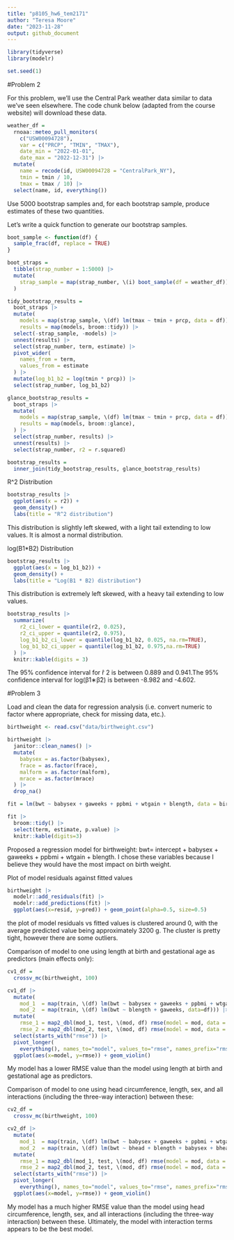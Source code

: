 ```yaml
---
title: "p8105_hw6_tem2171"
author: "Teresa Moore"
date: "2023-11-28"
output: github_document
---
```

```r
library(tidyverse)
library(modelr)

set.seed(1)
```


#Problem 2

For this problem, we’ll use the Central Park weather data similar to data we’ve seen elsewhere. The code chunk below (adapted from the course website) will download these data.

```r
weather_df = 
  rnoaa::meteo_pull_monitors(
    c("USW00094728"),
    var = c("PRCP", "TMIN", "TMAX"), 
    date_min = "2022-01-01",
    date_max = "2022-12-31") |>
  mutate(
    name = recode(id, USW00094728 = "CentralPark_NY"),
    tmin = tmin / 10,
    tmax = tmax / 10) |>
  select(name, id, everything())
```

Use 5000 bootstrap samples and, for each bootstrap sample, produce estimates of these two quantities.

Let’s write a quick function to generate our bootstrap samples.
```r
boot_sample <- function(df) {
  sample_frac(df, replace = TRUE)
}
```

```r
boot_straps = 
  tibble(strap_number = 1:5000) |> 
  mutate(
    strap_sample = map(strap_number, \(i) boot_sample(df = weather_df))
  )
```

```r
tidy_bootstrap_results = 
  boot_straps |> 
  mutate(
    models = map(strap_sample, \(df) lm(tmax ~ tmin + prcp, data = df)),
    results = map(models, broom::tidy)) |> 
  select(-strap_sample, -models) |> 
  unnest(results) |>
  select(strap_number, term, estimate) |> 
  pivot_wider(
    names_from = term,
    values_from = estimate
  ) |> 
  mutate(log_b1_b2 = log(tmin * prcp)) |> 
  select(strap_number, log_b1_b2)
```

```r
glance_bootstrap_results =
  boot_straps |> 
  mutate(
    models = map(strap_sample, \(df) lm(tmax ~ tmin + prcp, data = df)),
    results = map(models, broom::glance),
  ) |> 
  select(strap_number, results) |> 
  unnest(results) |>
  select(strap_number, r2 = r.squared)

bootstrap_results =
  inner_join(tidy_bootstrap_results, glance_bootstrap_results)
```

R^2 Distribution
```r
bootstrap_results |> 
  ggplot(aes(x = r2)) + 
  geom_density() +
  labs(title = "R^2 distribution")
```
This distribution is slightly left skewed, with a light tail extending to low values. It is almost a normal distribution.


log(B1*B2) Distribution
```r
bootstrap_results |> 
  ggplot(aes(x = log_b1_b2)) + 
  geom_density() +
  labs(title = "Log(B1 * B2) distribution")
```

This distribution is extremely left skewed, with a heavy tail extending to low values.

```r
bootstrap_results |> 
  summarize(
    r2_ci_lower = quantile(r2, 0.025),
    r2_ci_upper = quantile(r2, 0.975),
    log_b1_b2_ci_lower = quantile(log_b1_b2, 0.025, na.rm=TRUE),
    log_b1_b2_ci_upper = quantile(log_b1_b2, 0.975,na.rm=TRUE)
  ) |> 
  knitr::kable(digits = 3)
```

The 95% confidence interval for r̂ 2 is between 0.889 and 0.941.The 95% confidence interval for log(β̂1∗β̂2) is between -8.982 and -4.602.


#Problem 3

Load and clean the data for regression analysis (i.e. convert numeric to factor where appropriate, check for missing data, etc.).
```r
birthweight <- read.csv("data/birthweight.csv")

birthweight |>
  janitor::clean_names() |>
  mutate(
    babysex = as.factor(babysex),
    frace = as.factor(frace),
    malform = as.factor(malform),
    mrace = as.factor(mrace)
  ) |>
  drop_na()
```

```r
fit = lm(bwt ~ babysex + gaweeks + ppbmi + wtgain + blength, data = birthweight)

fit |>
  broom::tidy() |>
  select(term, estimate, p.value) |>
  knitr::kable(digits=3)
```

Proposed a regression model for birthweight:
bwt= intercept + babysex + gaweeks + ppbmi + wtgain + blength.
I chose these variables because I believe they would have the most impact on birth weight.

Plot of model residuals against fitted values
```r
birthweight |>
  modelr::add_residuals(fit) |>
  modelr::add_predictions(fit) |>
  ggplot(aes(x=resid, y=pred)) + geom_point(alpha=0.5, size=0.5)
```
 
 the plot of model residuals vs fitted values is clustered around 0, with the average predicted value being approximately 3200 g. The cluster is pretty tight, however there are some outliers. 
 
Comparison of model to one using length at birth and gestational age as predictors (main effects only):
```r
cv1_df = 
  crossv_mc(birthweight, 100) 

cv1_df |> 
  mutate(
    mod_1  = map(train, \(df) lm(bwt ~ babysex + gaweeks + ppbmi + wtgain + blength, data = df)),
    mod_2  = map(train, \(df) lm(bwt ~ blength + gaweeks, data=df))) |> 
  mutate(
    rmse_1 = map2_dbl(mod_1, test, \(mod, df) rmse(model = mod, data = df)),
    rmse_2 = map2_dbl(mod_2, test, \(mod, df) rmse(model = mod, data = df))) |>
  select(starts_with("rmse")) |>
  pivot_longer(
    everything(), names_to="model", values_to="rmse", names_prefix="rmse_") |>
  ggplot(aes(x=model, y=rmse)) + geom_violin()
```
My model has a lower RMSE value than the model using length at birth and gestational age as predictors.
 
 
Comparison of model to one using head circumference, length, sex, and all interactions (including the three-way interaction) between these:
```r
cv2_df = 
  crossv_mc(birthweight, 100) 

cv2_df |> 
  mutate(
    mod_1  = map(train, \(df) lm(bwt ~ babysex + gaweeks + ppbmi + wtgain + blength, data = df)),
    mod_2  = map(train, \(df) lm(bwt ~ bhead + blength + babysex + bhead*blength + bhead*babysex + blength*babysex + bhead*blength*babysex, data=df))) |>
  mutate(
    rmse_1 = map2_dbl(mod_1, test, \(mod, df) rmse(model = mod, data = df)),
    rmse_2 = map2_dbl(mod_2, test, \(mod, df) rmse(model = mod, data = df))) |>
  select(starts_with("rmse")) |>
  pivot_longer(
    everything(), names_to="model", values_to="rmse", names_prefix="rmse_") |>
  ggplot(aes(x=model, y=rmse)) + geom_violin()
```
My model has a much higher RMSE value than the model using head circumference, length, sex, and all interactions (including the three-way interaction) between these. Ultimately, the model with interaction terms appears to be the best model.
